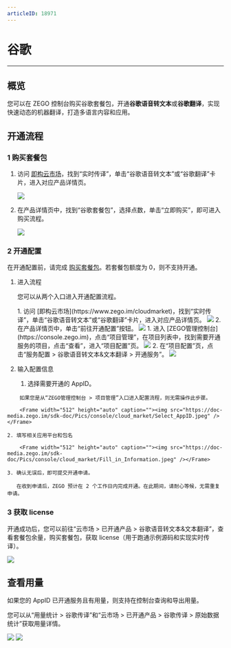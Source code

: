 ```yaml
---
articleID: 18971
---
```

# 谷歌

- - -

## 概览

您可以在 ZEGO 控制台购买谷歌套餐包，开通**谷歌语音转文本**或**谷歌翻译**，实现快速动态的机器翻译，打造多语言内容和应用。


## 开通流程

<a id="purchase"></a>

### 1 购买套餐包

1. 访问 [即构云市场](https://www.zego.im/cloudmarket)，找到“实时传译”，单击“谷歌语音转文本”或“谷歌翻译”卡片，进入对应产品详情页。

    <Frame width="512" height="auto" caption=""><img src="https://doc-media.zego.im/sdk-doc/Pics/console/cloud_market/Translation_Products.jpeg" /></Frame>

2. 在产品详情页中，找到“谷歌套餐包”，选择点数，单击“立即购买”，即可进入购买流程。

    <Frame width="512" height="auto" caption=""><img src="https://doc-media.zego.im/sdk-doc/Pics/console/cloud_market/Purchase.jpeg" /></Frame>


### 2 开通配置

<Warning title="注意">


在开通配置前，请完成 <a href="#purchase">购买套餐包</a>。若套餐包额度为 0，则不支持开通。

</Warning>



1. 进入流程

    您可以从两个入口进入开通配置流程。

    <Tabs>
    <Tab title="入口 1">
    1. 访问 [即构云市场](https://www.zego.im/cloudmarket)，找到“实时传译”，单击“谷歌语音转文本”或“谷歌翻译”卡片，进入对应产品详情页。
    <Frame width="512" height="auto" caption=""><img src="https://doc-media.zego.im/sdk-doc/Pics/console/cloud_market/Translation_Products.jpeg" /></Frame>
    2. 在产品详情页中，单击“前往开通配置”按钮。
    <Frame width="512" height="auto" caption=""><img src="https://doc-media.zego.im/sdk-doc/Pics/console/cloud_market/subscription.jpeg" /></Frame>
    </Tab>
    <Tab title="入口 2">
    1. 进入 [ZEGO管理控制台](https://console.zego.im)，点击“项目管理”，在项目列表中，找到需要开通服务的项目，点击“查看”，进入“项目配置”页。
    <Frame width="512" height="auto" caption=""><img src="https://doc-media.zego.im/sdk-doc/Pics/console/cloud_market/Project_Details.jpeg" /></Frame>
    2. 在“项目配置”页，点击“服务配置 > 谷歌语音转文本&文本翻译 > 开通服务”。
    <Frame width="512" height="auto" caption=""><img src="https://doc-media.zego.im/sdk-doc/Pics/console/cloud_market/Project_Config.jpeg" /></Frame>
    </Tab>
    </Tabs>

2. 输入配置信息

    1. 选择需要开通的 AppID。

<Note title="说明">


        如果您是从“ZEGO管理控制台 > 项目管理”入口进入配置流程，则无需操作此步骤。

</Note>


        <Frame width="512" height="auto" caption=""><img src="https://doc-media.zego.im/sdk-doc/Pics/console/cloud_market/Select_AppID.jpeg" /></Frame>

    2. 填写相关应用平台和包名

        <Frame width="512" height="auto" caption=""><img src="https://doc-media.zego.im/sdk-doc/Pics/console/cloud_market/Fill_in_Information.jpeg" /></Frame>

    3. 确认无误后，即可提交开通申请。

       在收到申请后，ZEGO 预计在 2 个工作日内完成开通。在此期间，请耐心等候，无需重复申请。

### 3 获取 license

开通成功后，您可以前往“云市场 > 已开通产品 > 谷歌语音转文本&文本翻译”，查看套餐包余量，购买套餐包，获取 license（用于跑通示例源码和实现实时传译）。

<Frame width="512" height="auto" caption=""><img src="https://doc-media.zego.im/sdk-doc/Pics/console/cloud_market/Service_Details.jpeg" /></Frame>


## 查看用量

如果您的 AppID 已开通服务且有用量，则支持在控制台查询和导出用量。

您可以从“用量统计 > 谷歌传译”和“云市场 > 已开通产品 > 谷歌传译 > 原始数据统计”获取用量详情。

<Frame width="512" height="auto" caption=""><img src="https://doc-media.zego.im/sdk-doc/Pics/console/cloud_market/Usage_Stat.png" /></Frame>

<Frame width="512" height="auto" caption=""><img src="https://doc-media.zego.im/sdk-doc/Pics/console/cloud_market/Original_Stat.png" /></Frame>
